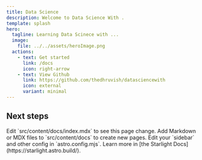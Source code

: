 ```yaml
---
title: Data Science
description: Welcome to Data Science With .
template: splash
hero:
  tagline: Learning Data Scinece with ...
  image:
    file: ../../assets/heroImage.png
  actions:
    - text: Get started
      link: /docs
      icon: right-arrow
    - text: View Github
      link: https://github.com/thedhruvish/datasciencewith
      icon: external
      variant: minimal
---
```



## Next steps

<CardGrid stagger>
	<Card title="Update content" icon="pencil">
		Edit `src/content/docs/index.mdx` to see this page change.
	</Card>
	<Card title="Add new content" icon="add-document">
		Add Markdown or MDX files to `src/content/docs` to create new pages.
	</Card>
	<Card title="Configure your site" icon="setting">
		Edit your `sidebar` and other config in `astro.config.mjs`.
	</Card>
	<Card title="Read the docs" icon="open-book">
		Learn more in [the Starlight Docs](https://starlight.astro.build/).
	</Card>
</CardGrid>
